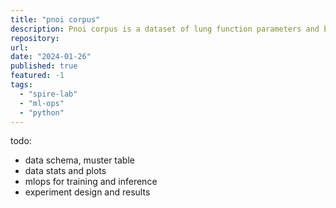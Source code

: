 ```yaml
---
title: "pnoi corpus"
description: Pnoi corpus is a dataset of lung function parameters and breath sound of individuals recorded from multiple locations.
repository:
url: 
date: "2024-01-26"
published: true
featured: -1
tags:
  - "spire-lab"
  - "ml-ops"
  - "python"
---
```


todo:
  - data schema, muster table
  - data stats and plots
  - mlops for training and inference
  - experiment design and results